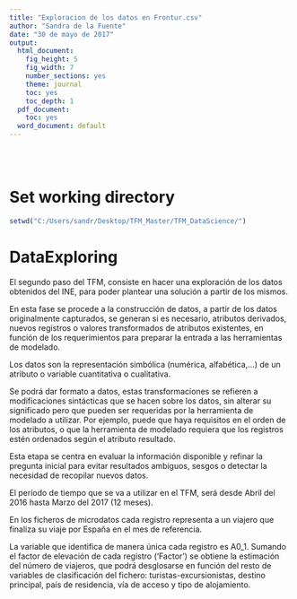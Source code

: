 ```yaml
---
title: "Exploracion de los datos en Frontur.csv"
author: "Sandra de la Fuente"
date: "30 de mayo de 2017"
output:
  html_document:
    fig_height: 5
    fig_width: 7
    number_sections: yes
    theme: journal
    toc: yes
    toc_depth: 1
  pdf_document:
    toc: yes
  word_document: default
---
```

<br></br>


# Set working directory

```r
setwd("C:/Users/sandr/Desktop/TFM_Master/TFM_DataScience/")

```

# DataExploring

El segundo paso del TFM, consiste en hacer una exploración de los datos obtenidos del INE, para poder plantear una solución a partir de los mismos.

En esta fase se procede a la construcción de datos, a partir de los datos originalmente capturados, se generan si es necesario, atributos derivados, nuevos registros o valores transformados de atributos existentes, en función de los requerimientos para preparar la entrada a las herramientas de modelado.

Los datos son la representación simbólica (numérica, alfabética,...) de un atributo o variable cuantitativa o cualitativa.

Se podrá dar formato a datos, estas transformaciones se refieren a modificaciones sintácticas que se hacen sobre los datos, sin alterar su significado pero que pueden ser requeridas por la herramienta de modelado a utilizar. Por ejemplo, puede que haya requisitos en el orden de los atributos, o que la herramienta de modelado requiera que los registros estén ordenados según el atributo resultado. 

Esta etapa se centra en evaluar la información disponible y refinar la pregunta inicial para evitar resultados ambiguos, sesgos o detectar la necesidad de recopilar nuevos datos.

El período de tiempo que se va a utilizar en el TFM, será desde Abril del 2016 hasta Marzo del 2017 (12 meses).

En los ficheros de microdatos cada registro representa a un viajero que finaliza su viaje por España en el mes de referencia. 

La variable que identifica de manera única cada registro es A0_1. Sumando el factor de elevación de cada registro ('Factor') se obtiene la estimación del número de viajeros, que podrá desglosarse en función del resto de variables de clasificación del fichero: turistas-excursionistas, destino principal, país de residencia, vía de acceso y tipo de alojamiento.



```r




```
